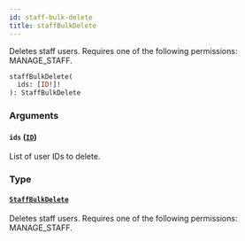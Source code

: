 ```yaml
---
id: staff-bulk-delete
title: staffBulkDelete
---
```


Deletes staff users. Requires one of the following permissions: MANAGE_STAFF.

```graphql
staffBulkDelete(
  ids: [ID!]!
): StaffBulkDelete
```

### Arguments

#### `ids` ([`ID`](../../../developer/api-reference/scalars/id))

List of user IDs to delete.

### Type

#### [`StaffBulkDelete`](../../../developer/api-reference/objects/staff-bulk-delete)

Deletes staff users. Requires one of the following permissions: MANAGE_STAFF.
